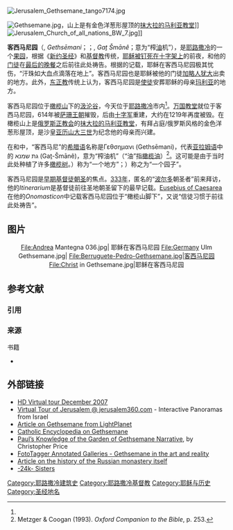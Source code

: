 {{Coord|31.779402|N|35.240197|E|display=title}}

[[File:Jerusalem_Gethsemane_tango7174.jpg|thumb]]
{{耶稣}}

[[File:Gethsemane.jpg|right]]，山上是有金色洋葱形屋顶的[[抹大拉的马利亚教堂|抹大拉的马利亚教堂]]]]
[[File:Jerusalem_Church_of_all_nations_BW_7.jpg|right]]]]

'''客西马尼园'''（{{lang-el|Γεθσημανι}}, ''Gethsēmani''；{{lang-he|גת שמנים}}；{{lang-arc|גת שמנא}}, ''Gaṯ Šmānê''；意为“榨[[橄榄油|油]]机”），是[[耶路撒冷|耶路撒冷]]的一个[[果园|果园]]，根据《[[新约圣经|新约圣经]]》和[[基督教|基督教]]传统，[[耶稣|耶稣]][[耶稣被钉十字架|被钉死在十字架上]]的前夜，和他的[[门徒_(基督教)|门徒]]在[[最后的晚餐|最后的晚餐]]之后前往此处祷告。根据{{Bible|路加福音|22|43–44}}的记载，耶稣在客西马尼园极其忧伤，“汗珠如大血点滴落在地上”。客西马尼园也是耶稣被他的门徒[[加略人犹大|加略人犹大]]出卖的地方。此外，[[东正教|东正教]]传统上认为，客西马尼园是[[十二使徒|使徒]]安葬耶稣的母亲[[馬利亞_(耶穌的母親)|玛利亚]]的地方。

客西马尼园位于[[橄榄山|橄榄山]]下的[[汲沦谷|汲沦谷]]，今天位于[[耶路撒冷|耶路撒冷]]市内<ref name="oxford" />。[[万国教堂|万国教堂]]就位于客西马尼园，614年被[[萨珊王朝|萨珊王朝]]摧毁，后由[[十字军|十字军]]重建，大约在1219年再度被毁。在橄榄山上是[[俄罗斯正教会|俄罗斯正教会]]的[[抹大拉的马利亚教堂|抹大拉的马利亚教堂]]，有拜占庭/俄罗斯风格的金色洋葱形屋顶，是沙皇[[亚历山大三世_(俄国)|亚历山大三世]]为纪念他的母亲而兴建。

在{{Bible|马太福音|26|36}}和{{Bible|马可福音|14|32}}中，“客西马尼”的[[希腊语|希腊语]]名称是Γεθσημανι (Gethsēmani)，代表[[亚拉姆语|亚拉姆语]]中的 גת שמנא (Gaṯ-Šmānê)，意为“榨油机”（“油”指[[橄榄油|橄榄油]]）<ref name="oxford">Metzger & Coogan (1993). ''Oxford Companion to the Bible'', p. 253.</ref>。这可能是由于当时此处种植了许多[[橄榄树|橄榄树]]。{{Bible|马可福音|14|32}}）称为“一个地方”；{{Bible|约翰福音|18|1}}）称之为“一个园子”。                   
                      
客西马尼园是[[早期基督徒|早期基督徒]][[朝圣|朝圣]]的焦点。[[333年|333年]]，匿名的“[[波尔多|波尔多]]朝圣者”前来拜访，他的''Itinerarium''是基督徒前往圣地朝圣留下的最早记载。[[Eusebius_of_Caesarea|Eusebius of Caesarea]]在他的''Onomasticon''中记载客西马尼园位于“橄榄山脚下”，又说“信徒习惯于前往此处祷告”。

== 图片 ==
<center><gallery>
File:Andrea Mantegna 036.jpg|<!-- Andrea Mantegna的[[Agony_in_the_Garden|Agony in the Garden]]'', circa [[1460|1460]], depicts  -->耶稣在客西马尼园
File:Germany Ulm Gethsemane.jpg|
File:Berruguete-Pedro-Gethsemane.jpg|客西马尼园
File:Christ in Gethsemane.jpg|耶稣在客西马尼园
</gallery></center>

== 参考文献 ==
=== 引用 ===
{{Reflist}}

=== 来源 ===
{{refbegin}}
; 书籍
* {{cite book
  |editor1-last = Metzeger
  |editor1-first = Bruce M.
  |editor2-last = Coogan 
  |editor2-first = Michael D.
  |title = The Oxford Companion to the Bible
  |publisher = [[牛津大学出版社|牛津大学出版社]]
  |year = 1993
  |location = Oxford, UK
  |pages =
  |url =
  |doi =
  |ISBN = 0-19-504645-5
}}
{{refend}}

== 外部链接 ==
{{Commonscat|Gethsemane, Jerusalem|Gethsemane}}
* [http://www.3disrael.com/jerusalem/church_magdalene2.cfm HD Virtual tour December 2007]{{Wayback|url=http://www.3disrael.com/jerusalem/church_magdalene2.cfm |date=20080607132542 }}
* [http://jerusalem360.com/panoramas/garden_of_gethsemane Virtual Tour of Jerusalem @ jerusalem360.com]{{Wayback|url=http://jerusalem360.com/panoramas/garden_of_gethsemane |date=20080625000345 }} - Interactive Panoramas from Israel
* [https://web.archive.org/web/20160420205514/http://www.lightplanet.com/mormons/basic/christ/gethsemane.html Article on Gethsemane from LightPlanet] 
* [http://www.newadvent.org/cathen/06540a.htm Catholic Encyclopedia on Gethsemane]{{Wayback|url=http://www.newadvent.org/cathen/06540a.htm |date=20080621232050 }}
* [http://christiancadre.org/member_contrib/cp_abba.html Paul’s Knowledge of the Garden of Gethsemane Narrative]{{Wayback|url=http://christiancadre.org/member_contrib/cp_abba.html |date=20060407062030 }}, by Christopher Price
* [https://web.archive.org/web/20070208131004/http://galleries.fototagger.com/link.php?action=detail&id=353 FotoTagger Annotated Galleries - Gethsemane in the art and reality]
* [http://www.roca.org/OA/143-144/143e.htm Article on the history of the Russian monastery itself ]{{Wayback|url=http://www.roca.org/OA/143-144/143e.htm |date=20090125043929 }} 
* [http://www.russianorthodoxchurch.ws/synod/eng2006/8enjerusalemday6.html -24k- Sisters]{{Wayback|url=http://www.russianorthodoxchurch.ws/synod/eng2006/8enjerusalemday6.html |date=20140421064050 }}

{{Authority control}}
[[Category:耶路撒冷建筑史|Category:耶路撒冷建筑史]]
[[Category:耶路撒冷基督教|Category:耶路撒冷基督教]]
[[Category:耶稣与历史|Category:耶稣与历史]]
[[Category:圣经地名|Category:圣经地名]]